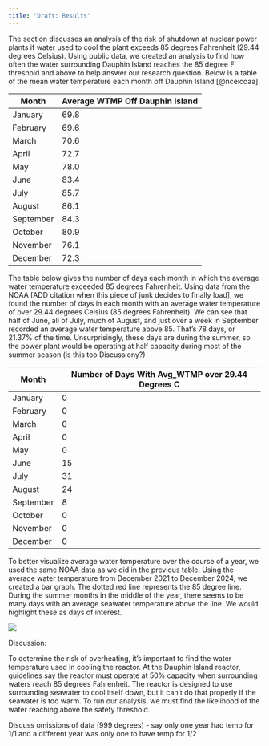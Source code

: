 ```yaml
---
title: "Draft: Results"
---
```


The section discusses an analysis of the risk of shutdown at nuclear power plants if water used to cool the plant exceeds 85 degrees Fahrenheit (29.44 degrees Celsius). Using public data, we created an analysis to find how often the water surrounding Dauphin Island reaches the 85 degree F threshold and above to help answer our research question. Below is a table of the mean water temperature each month off Dauphin Island [@nceicoaa].

| Month     | Average WTMP Off Dauphin Island |
|-----------|---------------------------------|
| January   | 69.8                            |
| February  | 69.6                            |
| March     | 70.6                            |
| April     | 72.7                            |
| May       | 78.0                            |
| June      | 83.4                            |
| July      | 85.7                            |
| August    | 86.1                            |
| September | 84.3                            |
| October   | 80.9                            |
| November  | 76.1                            |
| December  | 72.3                            |

The table below gives the number of days each month in which the average water temperature exceeded 85 degrees Fahrenheit. Using data from the NOAA \[ADD citation when this piece of junk decides to finally load\], we found the number of days in each month with an average water temperature of over 29.44 degrees Celsius (85 degrees Fahrenheit). We can see that half of June, all of July, much of August, and just over a week in September recorded an average water temperature above 85. That's 78 days, or 21.37% of the time. Unsurprisingly, these days are during the summer, so the power plant would be operating at half capacity during most of the summer season (is this too Discussiony?)

| Month     | Number of Days With Avg_WTMP over 29.44 Degrees C |
|-----------|---------------------------------------------------|
| January   | 0                                                 |
| February  | 0                                                 |
| March     | 0                                                 |
| April     | 0                                                 |
| May       | 0                                                 |
| June      | 15                                                |
| July      | 31                                                |
| August    | 24                                                |
| September | 8                                                 |
| October   | 0                                                 |
| November  | 0                                                 |
| December  | 0                                                 |

To better visualize average water temperature over the course of a year, we used the same NOAA data as we did in the previous table. Using the average water temperature from December 2021 to December 2024, we created a bar graph. The dotted red line represents the 85 degree line. During the summer months in the middle of the year, there seems to be many days with an average seawater temperature above the line. We would highlight these as days of interest.

![](images/Screenshot 2025-03-30 224255-01.png)

Discussion:

To determine the risk of overheating, it's important to find the water temperature used in cooling the reactor. At the Dauphin Island reactor, guidelines say the reactor must operate at 50% capacity when surrounding waters reach 85 degrees Fahrenheit. The reactor is designed to use surrounding seawater to cool itself down, but it can't do that properly if the seawater is too warm. To run our analysis, we must find the likelihood of the water reaching above the safety threshold.

Discuss omissions of data (999 degrees) - say only one year had temp for 1/1 and a different year was only one to have temp for 1/2
